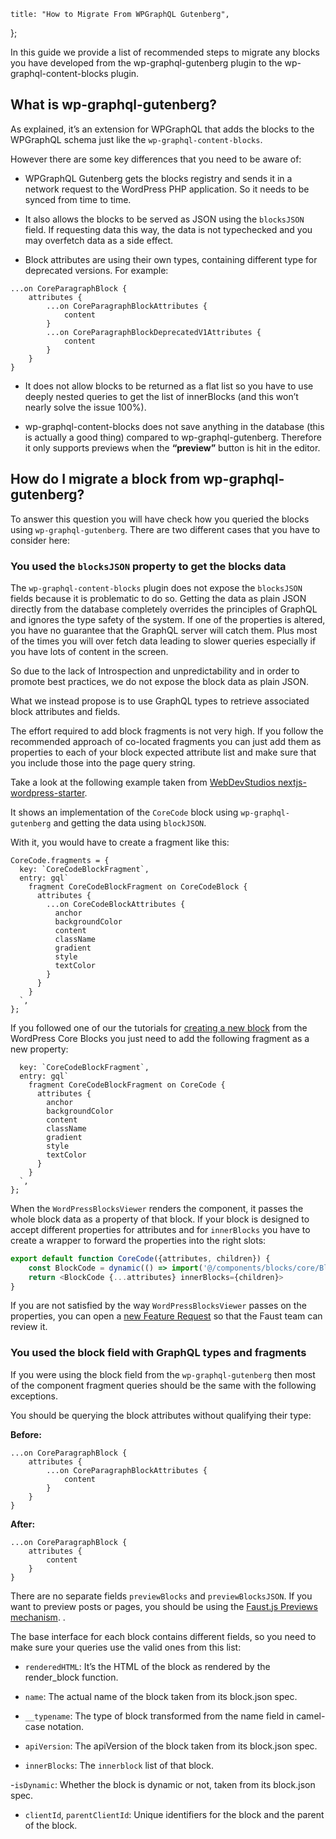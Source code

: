 	title: "How to Migrate From WPGraphQL Gutenberg",
};

In this guide we provide a list of recommended steps to migrate any blocks you have developed from the wp-graphql-gutenberg plugin to the wp-graphql-content-blocks plugin.

## What is wp-graphql-gutenberg?

As explained, it’s an extension for WPGraphQL that adds the blocks to the WPGraphQL schema just like the `wp-graphql-content-blocks`.

However there are some key differences that you need to be aware of:

- WPGraphQL Gutenberg gets the blocks registry and sends it in a network request to the WordPress PHP application. So it needs to be synced from time to time.

- It also allows the blocks to be served as JSON using the `blocksJSON` field. If requesting data this way, the data is not typechecked and you may overfetch data as a side effect.

- Block attributes are using their own types, containing different type for deprecated versions. For example:

```gql
...on CoreParagraphBlock {
    attributes {
        ...on CoreParagraphBlockAttributes {
            content
        }
        ...on CoreParagraphBlockDeprecatedV1Attributes {
            content
        }
    }
}
```

- It does not allow blocks to be returned as a flat list so you have to use deeply nested queries to get the list of innerBlocks (and this won’t nearly solve the issue 100%).

- wp-graphql-content-blocks does not save anything in the database (this is actually a good thing) compared to wp-graphql-gutenberg. Therefore it only supports previews when the **“preview”** button is hit in the editor.

## How do I migrate a block from wp-graphql-gutenberg?

To answer this question you will have check how you queried the blocks using `wp-graphql-gutenberg`. There are two different cases that you have to consider here:

### You used the `blocksJSON` property to get the blocks data

The `wp-graphql-content-blocks` plugin does not expose the `blocksJSON` fields because it is problematic to do so. Getting the data as plain JSON directly from the database completely overrides the principles of GraphQL and ignores the type safety of the system. If one of the properties is altered, you have no guarantee that the GraphQL server will catch them. Plus most of the times you will over fetch data leading to slower queries especially if you have lots of content in the screen.

So due to the lack of Introspection and unpredictability and in order to promote best practices, we do not expose the block data as plain JSON.

What we instead propose is to use GraphQL types to retrieve associated block attributes and fields.

The effort required to add block fragments is not very high. If you follow the recommended approach of co-located fragments you can just add them as properties to each of your block expected attribute list and make sure that you include those into the page query string.

Take a look at the following example taken from [WebDevStudios nextjs-wordpress-starter](https://github.com/WebDevStudios/nextjs-wordpress-starter/blob/main/components/blocks/core/BlockCode/BlockCode.js).

It shows an implementation of the `CoreCode` block using `wp-graphql-gutenberg` and getting the data using `blockJSON`.

With it, you would have to create a fragment like this:

```gql
CoreCode.fragments = {
  key: `CoreCodeBlockFragment`,
  entry: gql`
    fragment CoreCodeBlockFragment on CoreCodeBlock {
      attributes {
        ...on CoreCodeBlockAttributes {
          anchor
          backgroundColor
          content
          className
          gradient
          style
          textColor
        }
      }
    }
  `,
};
```

If you followed one of our the tutorials for [creating a new block](insert-url-here-when-ready) from the WordPress Core Blocks you just need to add the following fragment as a new property:

```gql CoreCode.fragments = {
  key: `CoreCodeBlockFragment`,
  entry: gql`
    fragment CoreCodeBlockFragment on CoreCode {
      attributes {
        anchor
        backgroundColor
        content
        className
        gradient
        style
        textColor
      }
    }
  `,
};
```

When the `WordPressBlocksViewer` renders the component, it passes the whole block data as a property of that block. If your block is designed to accept different properties for attributes and for `innerBlocks` you have to create a wrapper to forward the properties into the right slots:

```js title="CoreCode.js"
export default function CoreCode({attributes, children}) {
    const BlockCode = dynamic(() => import('@/components/blocks/core/BlockCode'))
    return <BlockCode {...attributes} innerBlocks={children}>
}
```

If you are not satisfied by the way `WordPressBlocksViewer` passes on the properties, you can open a [new Feature Request](https://github.com/wpengine/wp-graphql-content-blocks/issues/new) so that the Faust team can review it.

### You used the block field with GraphQL types and fragments

If you were using the block field from the `wp-graphql-gutenberg` then most of the component fragment queries should be the same with the following exceptions.

You should be querying the block attributes without qualifying their type:

**Before:**

```gql
...on CoreParagraphBlock {
    attributes {
        ...on CoreParagraphBlockAttributes {
            content
        }
    }
}
```

**After:**

```gql
...on CoreParagraphBlock {
    attributes {
        content
    }
}
```

There are no separate fields `previewBlocks` and `previewBlocksJSON`. If you want to preview posts or pages, you should be using the [Faust.js Previews mechanism](/docs/how-to/post-previews).
.

The base interface for each block contains different fields, so you need to make sure your queries use the valid ones from this list:

- `renderedHTML`: It’s the HTML of the block as rendered by the render_block function.

- `name`: The actual name of the block taken from its block.json spec.

- `__typename`: The type of block transformed from the name field in camel-case notation.

- `apiVersion`: The apiVersion of the block taken from its block.json spec.

- `innerBlocks`: The `innerblock` list of that block.

-`isDynamic`: Whether the block is dynamic or not, taken from its block.json spec.

- `clientId`, `parentClientId`: Unique identifiers for the block and the parent of the block.
